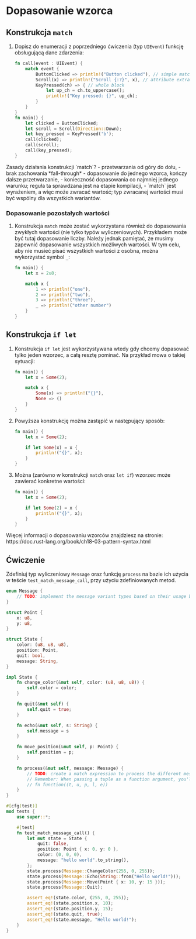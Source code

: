 
# Dopasowanie wzorca

## Konstrukcja `match`

1. Dopisz do enumeracji z poprzedniego ćwiczenia (typ `UIEvent`) funkcję obsługującą dane zdarzenia:
    ```rust
    fn call(event : UIEvent) {
        match event {
            ButtonClicked => println!("Button clicked"), // simple match
            Scroll(x) => println!("Scroll {:?}", x), // attribute extraction
            KeyPressed(ch) => { // whole block
                let up_ch = ch.to_uppercase();
                println!("Key pressed: {}", up_ch);
            }
        }
    }
    fn main() {
        let clicked = ButtonClicked;
        let scroll = Scroll(Direction::Down);
        let key_pressed = KeyPressed('b');
        call(clicked);
        call(scroll);
        call(key_pressed);
    }
    ```
<Callout type="info">
Zasady działania konstrukcji `match`?
- przetwarzania od góry do dołu,
- brak zachowania *fall-through* - dopasowanie do jednego wzorca, kończy dalsze przetwarzanie,
- konieczność dopasowania co najmniej jednego warunku; reguła ta sprawdzana jest na etapie kompilacji,
- `match` jest wyrażeniem, a więc może zwracać wartość; typ zwracanej wartości musi być wspólny dla wszystkich wariantów.
</Callout>

### Dopasowanie pozostałych wartości

1. Konstrukcja `match` może zostać wykorzystana również do dopasowania zwykłych wartości (nie tylko typów wyliczeniowych). Przykładem może być tutaj dopasowanie liczby. Należy jednak pamiętać, że musimy zapewnić dopasowanie wszystkich możliwych wartości. W tym celu, aby nie musieć pisać wszystkich wartości z osobna, można wykorzystać symbol `_`:

    ```rust
    fn main() {
        let x = 2u8;
    
        match x {
            1 => println!("one"),
            2 => println!("two"),
            3 => println!("three"),
            _ => println!("other number")
        }
    }
    ```

## Konstrukcja `if let`

1. Konstrukcja `if let` jest wykorzystywana wtedy gdy chcemy dopasować tylko jeden wzorzec, a całą resztę pominać. Na przykład mowa o takiej sytuacji:
    ```rust
    fn main() {
        let x = Some(2);
    
        match x {
            Some(x) => println!("{}"),
            None => ()
        }
    }
    ```
1. Powyższa konstrukcję można zastąpić w następujący sposób:
    ```rust
    fn main() {
        let x = Some(2);
    
        if let Some(x) = x {
            println!("{}", x);
        }
    }
    ```
1. Można (zarówno w konstrukcji `match` oraz `let if`) wzorzec może zawierać konkretne wartości:
    ```rust
    fn main() {
        let x = Some(2);
    
        if let Some(2) = x {
            println!("{}", x);
        }
    }
    ```

<Callout type="info">
Więcej informacji o dopasowaniu wzorców znajdziesz na stronie: https://doc.rust-lang.org/book/ch18-03-pattern-syntax.html
</Callout>

## Ćwiczenie

Zdefiniuj typ wyliczeniowy `Message` oraz funkcję `process` na bazie ich użycia w teście `test_match_message_call`, przy użyciu zdefiniowanych metod.

```rust
enum Message {
    // TODO: implement the message variant types based on their usage below
}

struct Point {
    x: u8,
    y: u8,
}

struct State {
    color: (u8, u8, u8),
    position: Point,
    quit: bool,
    message: String,
}

impl State {
    fn change_color(&mut self, color: (u8, u8, u8)) {
        self.color = color;
    }

    fn quit(&mut self) {
        self.quit = true;
    }

    fn echo(&mut self, s: String) {
        self.message = s
    }

    fn move_position(&mut self, p: Point) {
        self.position = p;
    }

    fn process(&mut self, message: Message) {
        // TODO: create a match expression to process the different message variants
        // Remember: When passing a tuple as a function argument, you'll need extra parentheses:
        // fn function((t, u, p, l, e))
    }
}

#[cfg(test)]
mod tests {
    use super::*;

    #[test]
    fn test_match_message_call() {
        let mut state = State {
            quit: false,
            position: Point { x: 0, y: 0 },
            color: (0, 0, 0),
            message: "hello world".to_string(),
        };
        state.process(Message::ChangeColor(255, 0, 255));
        state.process(Message::Echo(String::from("Hello world!")));
        state.process(Message::Move(Point { x: 10, y: 15 }));
        state.process(Message::Quit);

        assert_eq!(state.color, (255, 0, 255));
        assert_eq!(state.position.x, 10);
        assert_eq!(state.position.y, 15);
        assert_eq!(state.quit, true);
        assert_eq!(state.message, "Hello world!");
    }
}
```